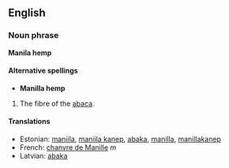 ==English==
===Noun phrase===
'''Manila hemp'''

====Alternative spellings====
*'''Manilla hemp'''

#The fibre of the [[abaca]].

====Translations====
*Estonian: [[maniila]], [[maniila kanep]], [[abaka]], [[manilla]], [[manillakanep]] 
*French: [[chanvre de Manille]] ''m''
*Latvian: [[abaka]]